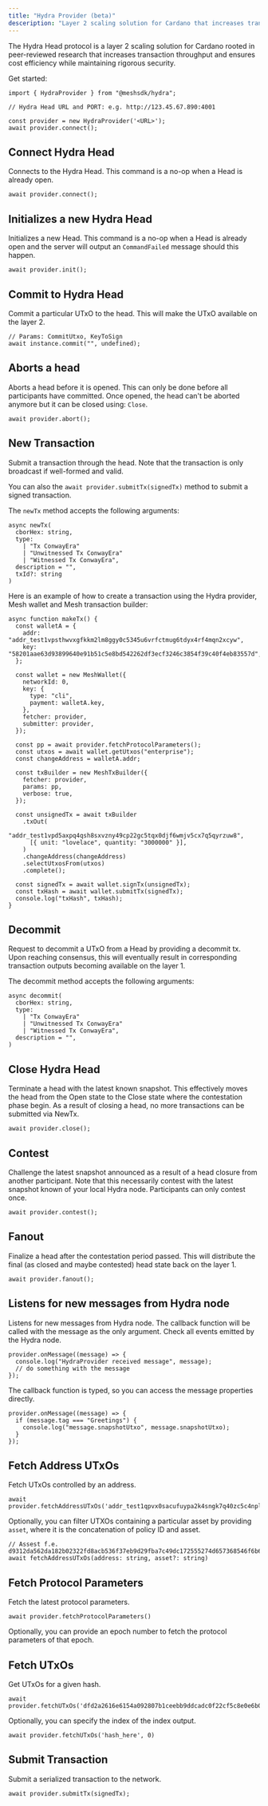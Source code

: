 ```yaml
---
title: "Hydra Provider (beta)"
desceription: "Layer 2 scaling solution for Cardano that increases transaction throughput and ensures cost efficiency while maintaining security."
---
```


The <Link href="https://hydra.family/head-protocol/">Hydra Head protocol</Link> is a layer 2 scaling solution for Cardano rooted in peer-reviewed research that increases transaction throughput and ensures cost efficiency while maintaining rigorous security.

Get started:

```tsx
import { HydraProvider } from "@meshsdk/hydra";

// Hydra Head URL and PORT: e.g. http://123.45.67.890:4001

const provider = new HydraProvider('<URL>');
await provider.connect();
```


## Connect Hydra Head

Connects to the Hydra Head. This command is a no-op when a Head is already open.

```tsx
await provider.connect();
```


## Initializes a new Hydra Head

Initializes a new Head. This command is a no-op when a Head is already open and the server will output an `CommandFailed` message should this happen.

```tsx
await provider.init();
```


## Commit to Hydra Head

Commit a particular UTxO to the head. This will make the UTxO available on the layer 2.

```tsx
// Params: CommitUtxo, KeyToSign
await instance.commit("", undefined);
```


## Aborts a head

Aborts a head before it is opened. This can only be done before all participants have committed. Once opened, the head can't be aborted anymore but it can be closed using: `Close`.

```tsx
await provider.abort();
```


## New Transaction

Submit a transaction through the head. Note that the transaction is only broadcast if well-formed and valid.

You can also the `await provider.submitTx(signedTx)` method to submit a signed transaction.

The `newTx` method accepts the following arguments:

```tsx
async newTx(
  cborHex: string,
  type:
    | "Tx ConwayEra"
    | "Unwitnessed Tx ConwayEra"
    | "Witnessed Tx ConwayEra",
  description = "",
  txId?: string
)
```

Here is an example of how to create a transaction using the Hydra provider, Mesh wallet and Mesh transaction builder:

```tsx
async function makeTx() {
  const walletA = {
    addr: "addr_test1vpsthwvxgfkkm2lm8ggy0c5345u6vrfctmug6tdyx4rf4mqn2xcyw",
    key: "58201aae63d93899640e91b51c5e8bd542262df3ecf3246c3854f39c40f4eb83557d",
  };

  const wallet = new MeshWallet({
    networkId: 0,
    key: {
      type: "cli",
      payment: walletA.key,
    },
    fetcher: provider,
    submitter: provider,
  });

  const pp = await provider.fetchProtocolParameters();
  const utxos = await wallet.getUtxos("enterprise");
  const changeAddress = walletA.addr;

  const txBuilder = new MeshTxBuilder({
    fetcher: provider,
    params: pp,
    verbose: true,
  });

  const unsignedTx = await txBuilder
    .txOut(
      "addr_test1vpd5axpq4qsh8sxvzny49cp22gc5tqx0djf6wmjv5cx7q5qyrzuw8",
      [{ unit: "lovelace", quantity: "3000000" }],
    )
    .changeAddress(changeAddress)
    .selectUtxosFrom(utxos)
    .complete();

  const signedTx = await wallet.signTx(unsignedTx);
  const txHash = await wallet.submitTx(signedTx);
  console.log("txHash", txHash);
}
```


## Decommit

Request to decommit a UTxO from a Head by providing a decommit tx. Upon reaching consensus, this will eventually result in corresponding transaction outputs becoming available on the layer 1.

The decommit method accepts the following arguments:

```tsx
async decommit(
  cborHex: string,
  type:
    | "Tx ConwayEra"
    | "Unwitnessed Tx ConwayEra"
    | "Witnessed Tx ConwayEra",
  description = "",
)
```


## Close Hydra Head

Terminate a head with the latest known snapshot. This effectively moves the head from the Open state to the Close state where the contestation phase begin. As a result of closing a head, no more transactions can be submitted via NewTx.

```tsx
await provider.close();
```


## Contest

Challenge the latest snapshot announced as a result of a head closure from another participant. Note that this necessarily contest with the latest snapshot known of your local Hydra node. Participants can only contest once.

```tsx
await provider.contest();
```


## Fanout

Finalize a head after the contestation period passed. This will distribute the final (as closed and maybe contested) head state back on the layer 1.

```tsx
await provider.fanout();
```


## Listens for new messages from Hydra node

Listens for new messages from Hydra node. The callback function will be called with the message as the only argument. Check <Link href="https://hydra.family/head-protocol/api-reference">all events emitted</Link> by the Hydra node.

```tsx
provider.onMessage((message) => {
  console.log("HydraProvider received message", message);
  // do something with the message
});
```

The callback function is typed, so you can access the message properties directly.

```tsx
provider.onMessage((message) => {
  if (message.tag === "Greetings") {
    console.log("message.snapshotUtxo", message.snapshotUtxo);
  }
});
```


## Fetch Address UTxOs

Fetch UTxOs controlled by an address.

```tsx
await provider.fetchAddressUTxOs('addr_test1qpvx0sacufuypa2k4sngk7q40zc5c4npl337uusdh64kv0uafhxhu32dys6pvn6wlw8dav6cmp4pmtv7cc3yel9uu0nq93swx9')
```

Optionally, you can filter UTXOs containing a particular asset by providing `asset`, where it is the concatenation of policy ID and asset.

```tsx
// Assest f.e. d9312da562da182b02322fd8acb536f37eb9d29fba7c49dc172555274d657368546f6b656e
await fetchAddressUTxOs(address: string, asset?: string)
```


## Fetch Protocol Parameters

Fetch the latest protocol parameters.

```tsx
await provider.fetchProtocolParameters()
```

Optionally, you can provide an epoch number to fetch the protocol parameters of that epoch.


## Fetch UTxOs

Get UTxOs for a given hash.

```tsx
await provider.fetchUTxOs('dfd2a2616e6154a092807b1ceebb9ddcadc0f22cf5c8e0e6b0757815083ccb70')
```

Optionally, you can specify the index of the index output.

```tsx
await provider.fetchUTxOs('hash_here', 0)
```


## Submit Transaction

Submit a serialized transaction to the network.

```tsx
await provider.submitTx(signedTx);
```